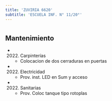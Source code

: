 ```yaml
---
title: 'ZUVIRIA 6620'
subtitle: 'ESCUELA INF. N° 11/20°'
---
```


#


## Mantenimiento

*  (2022) Carpinterías 
    + Colocacion de dos cerraduras en puertas

*  (2022) Electricidad 
    + Prov. inst. LED en Sum y acceso

*  (2022) Sanitarias 
    + Prov. Coloc tanque tipo rotoplas



